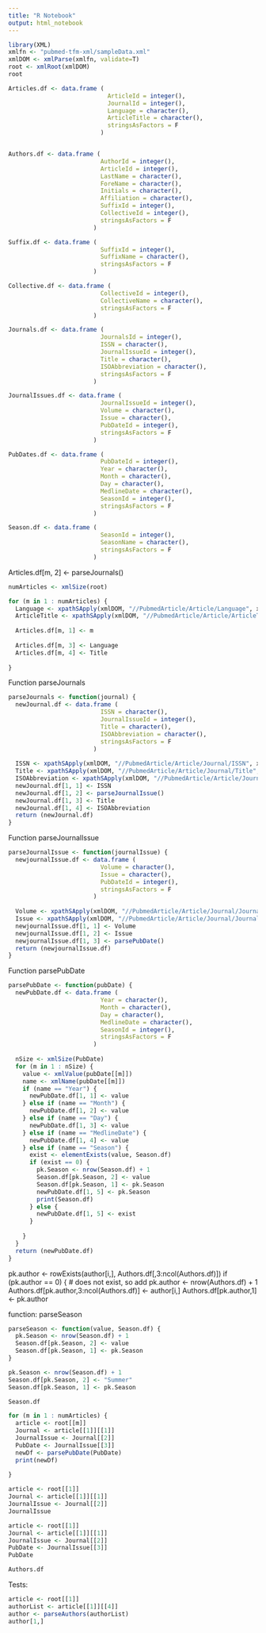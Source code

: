 ```yaml
---
title: "R Notebook"
output: html_notebook
---
```


```r
library(XML)
xmlfn <- "pubmed-tfm-xml/sampleData.xml"
xmlDOM <- xmlParse(xmlfn, validate=T)
root <- xmlRoot(xmlDOM)
root
```

```r
Articles.df <- data.frame (
                            ArticleId = integer(),
                            JournalId = integer(),
                            Language = character(),
                            ArticleTitle = character(),
                            stringsAsFactors = F
                          )


Authors.df <- data.frame (
                          AuthorId = integer(),
                          ArticleId = integer(),
                          LastName = character(),
                          ForeName = character(),
                          Initials = character(),
                          Affiliation = character(),
                          SuffixId = integer(),
                          CollectiveId = integer(),
                          stringsAsFactors = F
                        )

Suffix.df <- data.frame (
                          SuffixId = integer(),
                          SuffixName = character(),
                          stringsAsFactors = F
                        )

Collective.df <- data.frame (
                          CollectiveId = integer(),
                          CollectiveName = character(),
                          stringsAsFactors = F
                        )

Journals.df <- data.frame (
                          JournalsId = integer(),
                          ISSN = character(),
                          JournalIssueId = integer(),
                          Title = character(),
                          ISOAbbreviation = character(),
                          stringsAsFactors = F
                        )

JournalIssues.df <- data.frame (
                          JournalIssueId = integer(),
                          Volume = character(),
                          Issue = character(),
                          PubDateId = integer(),
                          stringsAsFactors = F
                        )

PubDates.df <- data.frame (
                          PubDateId = integer(),
                          Year = character(),
                          Month = character(),
                          Day = character(),
                          MedlineDate = character(),
                          SeasonId = integer(),
                          stringsAsFactors = F
                        )

Season.df <- data.frame (
                          SeasonId = integer(),
                          SeasonName = character(),
                          stringsAsFactors = F
                        )

```

Articles.df[m, 2] <- parseJournals()

```r
numArticles <- xmlSize(root)

for (m in 1 : numArticles) {
  Language <- xpathSApply(xmlDOM, "//PubmedArticle/Article/Language", xmlValue)[1]
  ArticleTitle <- xpathSApply(xmlDOM, "//PubmedArticle/Article/ArticleTitle", xmlValue)[1]
  
  Articles.df[m, 1] <- m
  
  Articles.df[m, 3] <- Language
  Articles.df[m, 4] <- Title
  
}

```

Function parseJournals
```r
parseJournals <- function(journal) {
  newJournal.df <- data.frame (
                          ISSN = character(),
                          JournalIssueId = integer(),
                          Title = character(),
                          ISOAbbreviation = character(),
                          stringsAsFactors = F
                        )
  
  ISSN <- xpathSApply(xmlDOM, "//PubmedArticle/Article/Journal/ISSN", xmlValue)
  Title <- xpathSApply(xmlDOM, "//PubmedArticle/Article/Journal/Title", xmlValue)
  ISOAbbreviation <- xpathSApply(xmlDOM, "//PubmedArticle/Article/Journal/ISOAbbreviation", xmlValue)
  newJournal.df[1, 1] <- ISSN
  newJournal.df[1, 2] <- parseJournalIssue()
  newJournal.df[1, 3] <- Title
  newJournal.df[1, 4] <- ISOAbbreviation
  return (newJournal.df)
}
```

Function parseJournalIssue
```r
parseJournalIssue <- function(journalIssue) {
  newjournalIssue.df <- data.frame (
                          Volume = character(),
                          Issue = character(),
                          PubDateId = integer(),
                          stringsAsFactors = F
                        )
  
  Volume <- xpathSApply(xmlDOM, "//PubmedArticle/Article/Journal/JournalIssue/Volume", xmlValue)
  Issue <- xpathSApply(xmlDOM, "//PubmedArticle/Article/Journal/JournalIssue/Issue", xmlValue)
  newjournalIssue.df[1, 1] <- Volume
  newjournalIssue.df[1, 2] <- Issue
  newjournalIssue.df[1, 3] <- parsePubDate()
  return (newjournalIssue.df)
}
```

Function parsePubDate
```r
parsePubDate <- function(pubDate) {
  newPubDate.df <- data.frame (
                          Year = character(),
                          Month = character(),
                          Day = character(),
                          MedlineDate = character(),
                          SeasonId = integer(),
                          stringsAsFactors = F
                        )
  
  nSize <- xmlSize(PubDate)
  for (m in 1 : nSize) {
    value <- xmlValue(pubDate[[m]])
    name <- xmlName(pubDate[[m]])
    if (name == "Year") {
      newPubDate.df[1, 1] <- value
    } else if (name == "Month") {
      newPubDate.df[1, 2] <- value
    } else if (name == "Day") {
      newPubDate.df[1, 3] <- value
    } else if (name == "MedlineDate") {
      newPubDate.df[1, 4] <- value
    } else if (name == "Season") {
      exist <- elementExists(value, Season.df)
      if (exist == 0) {
        pk.Season <- nrow(Season.df) + 1
        Season.df[pk.Season, 2] <- value
        Season.df[pk.Season, 1] <- pk.Season
        newPubDate.df[1, 5] <- pk.Season
        print(Season.df)
      } else {
        newPubDate.df[1, 5] <- exist
      }
      
    }
  }
  return (newPubDate.df)
}
```
  
  pk.author <- rowExists(author[i,], Authors.df[,3:ncol(Authors.df)])
    if (pk.author == 0) {
    # does not exist, so add
    pk.author <- nrow(Authors.df) + 1
    Authors.df[pk.author,3:ncol(Authors.df)] <- author[i,]
    Authors.df[pk.author,1] <- pk.author
    
    
function: parseSeason
```r
parseSeason <- function(value, Season.df) {
  pk.Season <- nrow(Season.df) + 1
  Season.df[pk.Season, 2] <- value
  Season.df[pk.Season, 1] <- pk.Season
}

```


```r
pk.Season <- nrow(Season.df) + 1
Season.df[pk.Season, 2] <- "Summer"
Season.df[pk.Season, 1] <- pk.Season

Season.df
```
  
  
```r
for (m in 1 : numArticles) {
  article <- root[[m]]
  Journal <- article[[1]][[1]]
  JournalIssue <- Journal[[2]]
  PubDate <- JournalIssue[[3]]
  newDf <- parsePubDate(PubDate)
  print(newDf)
  
}

```

```r
article <- root[[1]]
Journal <- article[[1]][[1]]
JournalIssue <- Journal[[2]]
JournalIssue
```



```r
article <- root[[1]]
Journal <- article[[1]][[1]]
JournalIssue <- Journal[[2]]
PubDate <- JournalIssue[[3]]
PubDate
```


```r
Authors.df
```


Tests:
```r
article <- root[[1]]
authorList <- article[[1]][[4]]
author <- parseAuthors(authorList)
author[1,]
```



